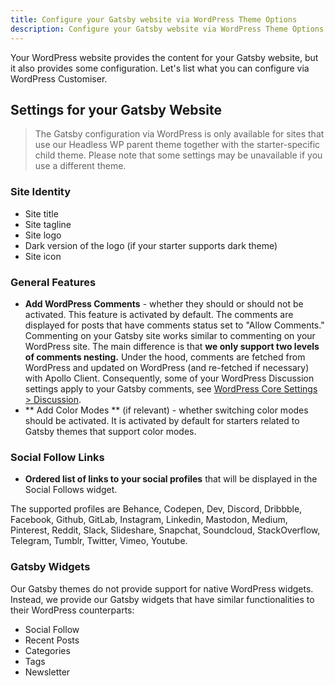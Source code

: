 ```yaml
---
title: Configure your Gatsby website via WordPress Theme Options
description: Configure your Gatsby website via WordPress Theme Options
---
```


Your WordPress website provides the content for your Gatsby website, but it also provides some configuration. Let's list what you can configure via WordPress Customiser.

## Settings for your Gatsby Website

> The Gatsby configuration via WordPress is only available for sites that use our Headless WP parent theme together with the starter-specific child theme. Please note that some settings may be unavailable if you use a different theme.

### Site Identity

- Site title
- Site tagline
- Site logo
- Dark version of the logo (if your starter supports dark theme)
- Site icon

### General Features

- **Add WordPress Comments** - whether they should or should not be activated. This feature is activated by default.
  The comments are displayed for posts that have comments status set to "Allow Comments."
  Commenting on your Gatsby site works similar to commenting on your WordPress site.
  The main difference is that **we only support two levels of comments nesting.**
  Under the hood, comments are fetched from WordPress and updated on WordPress (and re-fetched if necessary) with Apollo Client.
  Consequently, some of your WordPress Discussion settings apply to your Gatsby comments, see [WordPress Core Settings > Discussion](http://localhost:8000/configuration/wp-core#settings--discussion).
- ** Add Color Modes ** (if relevant) - whether switching color modes should be activated. It is activated by default for starters related to Gatsby themes that support color modes.

### Social Follow Links

- **Ordered list of links to your social profiles** that will be displayed in the Social Follows widget.

The supported profiles are Behance, Codepen, Dev, Discord, Dribbble, Facebook, Github, GitLab, Instagram, Linkedin, Mastodon, Medium, Pinterest, Reddit, Slack, Slideshare, Snapchat, Soundcloud, StackOverflow, Telegram, Tumblr, Twitter, Vimeo, Youtube.

### Gatsby Widgets

Our Gatsby themes do not provide support for native WordPress widgets. Instead, we provide our Gatsby widgets that have similar functionalities to their WordPress counterparts:

- Social Follow
- Recent Posts
- Categories
- Tags
- Newsletter
